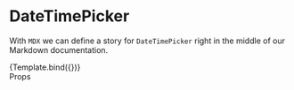 

<Meta title="Story/Components/DateTimePicker" component={DateTimePicker} />

<Styles />

# DateTimePicker

With `MDX` we can define a story for `DateTimePicker` right in the middle of our
Markdown documentation.


<Canvas>
  <Story
    name="Normal"
  >
    {Template.bind({})}
  </Story>
</Canvas>

<div class="subheading">Props</div>

<Space />
